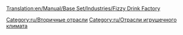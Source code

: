 [[Translation:en/Manual/Base Set/Industries/Fizzy Drink Factory]]

{{ru/Промышленность| имя=Завод газировки
| Изображение=FizzyDrinkFactory.png
| Климат=[[ru/Manual/Климат| Игрушечный]]
| Принимает=[[ru/Manual/Base Set/Cargos/Кола| Кола]],[[ru/Manual/Base Set/Cargos/Пузырьки| Пузырьки]]
| Производит=[[ru/Manual/Base Set/Cargos/Газировка| Газировку]]
| Примечания= Не представлен в других [[ru/Manual/Климат| климатах]].
}}

{{ru/Navbox Промышленность}}

[[Category:ru/Вторичные отрасли]]
[[Category:ru/Отрасли игрушечного климата]]
